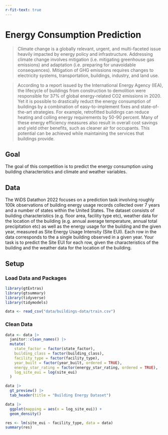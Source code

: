 ```yaml
---
r-fit-text: true
---
```


# Energy Consumption Prediction

> Climate change is a globally relevant, urgent, and multi-faceted issue heavily impacted by energy policy and infrastructure. Addressing climate change involves mitigation (i.e. mitigating greenhouse gas emissions) and adaptation (i.e. preparing for unavoidable consequences). Mitigation of GHG emissions requires changes to electricity systems, transportation, buildings, industry, and land use. 

> According to a report issued by the International Energy Agency (IEA), the lifecycle of buildings from construction to demolition were responsible for 37% of global energy-related CO2 emissions in 2020. Yet it is possible to drastically reduct the energy consumption of buildings by a combination of easy-to-implement fixes and state-of-the-art strategies. For example, retrofitted buildings can reduce heating and colling energy requirements by 50-90 percent. Many of these energy efficiency measures also result in overall cost savings and yield other benefits, such as cleaner air for occupants. This potential can be achieved while maintaining the services that buildings provide.

## Goal

The goal of this competition is to predict the energy consumption using building characteristics and climate and weather variables. 

## Data

The WiDS Datathon 2022 focuses on a prediction task involving roughly 100k observations of building energy usage records collected over 7 years and a number of states within the United States. The dataset consists of building characteristics (e.g. floor area, facility type etc), weather data for the location of the building (e.g. annual average temperature, annual total precipitation etc) as well as the energy usage for the building and the given year, measured as Site Energy Usage Intensity (Site EUI). Each row in the data corresponds to the a single building observed in a given year. Your task is to predict the Site EUI for each row, given the characteristics of the building and the weather data for the location of the building.



## Setup

### Load Data and Packages

```r
library(gtExtras)
library(gtsummary)
library(tidyverse)
library(tidymodels)

data <- read_csv("data/buildings-data/train.csv")
```

### Clean Data

```r
data <- data |>
  janitor::clean_names() |>
  mutate(
    state_factor = factor(state_factor),
    building_class = factor(building_class),
    facility_type = factor(facility_type),
    year_built = factor(year_built, ordered = TRUE),
    energy_star_rating = factor(energy_star_rating, ordered = TRUE),
    log_site_eui = log(site_eui)
  )

data |>
  gt_preview() |>
  tab_header(title = "Building Energy Dataset")
```

```r
data |>
  ggplot(mapping = aes(x = log_site_eui)) +
  geom_density()
```

```r
res <- lm(site_eui ~ facility_type, data = data)
summary(res)
```
